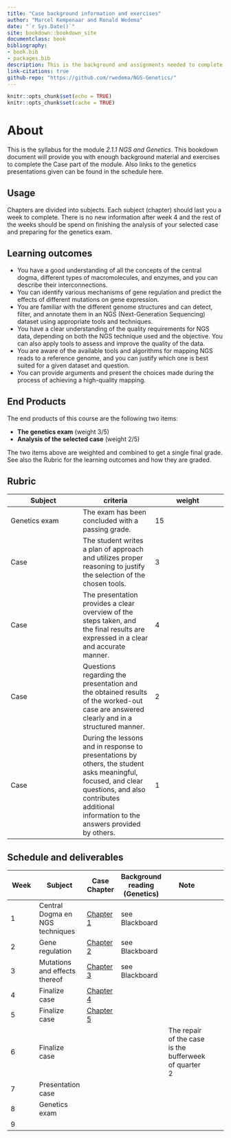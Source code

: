 ```yaml
---
title: "Case background information and exercises"
author: "Marcel Kempenaar and Ronald Wedema"
date: "`r Sys.Date()`"
site: bookdown::bookdown_site
documentclass: book
bibliography:
- book.bib
- packages.bib
description: This is the background and assignments needed to complete module 2.1.1
link-citations: true
github-repo: "https://github.com/rwedema/NGS-Genetics/"
---
```


```r
knitr::opts_chunk$set(echo = TRUE)
knitr::opts_chunk$set(cache = TRUE)
```

# About {.unnumbered}

This is the syllabus for the module *2.1.1 NGS and Genetics*. This bookdown document will provide you with enough background material and exercises to complete the Case part of the module. Also links to the genetics presentations given can be found in the schedule here.

## Usage {.unnumbered}

Chapters are divided into subjects. Each subject (chapter) should last you a week to complete. There is no new information after week 4 and the rest of the weeks should be spend on finishing the analysis of your selected case and preparing for the genetics exam.

## Learning outcomes {.unnumbered}

-   You have a good understanding of all the concepts of the central dogma, different types of macromolecules, and enzymes, and you can describe their interconnections.
-   You can identify various mechanisms of gene regulation and predict the effects of different mutations on gene expression.
-   You are familiar with the different genome structures and can detect, filter, and annotate them in an NGS (Next-Generation Sequencing) dataset using appropriate tools and techniques.
-   You have a clear understanding of the quality requirements for NGS data, depending on both the NGS technique used and the objective. You can also apply tools to assess and improve the quality of the data.
-   You are aware of the available tools and algorithms for mapping NGS reads to a reference genome, and you can justify which one is best suited for a given dataset and question.
-   You can provide arguments and present the choices made during the process of achieving a high-quality mapping.

## End Products {.unnumbered}

The end products of this course are the following two items:

-   **The genetics exam** (weight 3/5)
-   **Analysis of the selected case** (weight 2/5)

The two items above are weighted and combined to get a single final grade. See also the Rubric for the learning outcomes and how they are graded.

## Rubric {.unnumbered}

| Subject       | criteria                                                                                                                                                                                                 | weight |
|------------------------|------------------------|------------------------|
| Genetics exam | The exam has been concluded with a passing grade.                                                                                                                                                        | 15     |
| Case          | The student writes a plan of approach and utilizes proper reasoning to justify the selection of the chosen tools.                                                                                        | 3      |
| Case          | The presentation provides a clear overview of the steps taken, and the final results are expressed in a clear and accurate manner.                                                                       | 4      |
| Case          | Questions regarding the presentation and the obtained results of the worked-out case are answered clearly and in a structured manner.                                                                    | 2      |
| Case          | During the lessons and in response to presentations by others, the student asks meaningful, focused, and clear questions, and also contributes additional information to the answers provided by others. | 1      |

## Schedule and deliverables {.unnumbered}

| Week | Subject                         | Case Chapter               | Background reading (Genetics) | Note                                                        |     |
|------------|------------|------------|------------|------------|------------|
| 1    | Central Dogma en NGS techniques | [Chapter 1](#intro)        | see Blackboard                |                                                             |     |
| 2    | Gene regulation                 | [Chapter 2](#mapping)      | see Blackboard                |                                                             |     |
| 3    | Mutations and effects thereof   | [Chapter 3](#pileup)       | see Blackboard                |                                                             |     |
| 4    | Finalize case                   | [Chapter 4](#variants)     |                               |                                                             |     |
| 5    | Finalize case                   | [Chapter 5](#presentation) |                               |                                                             |     |
| 6    | Finalize case                                |                            |                               | The repair of the case is the bufferweek of quarter 2       |     |
| 7    | Presentation case               |                            |                               |                                                             |     |
| 8    | Genetics exam                   |                            |                               |                                                             |     |
| 9    |                                 |                            |                               |                                                             |     |
